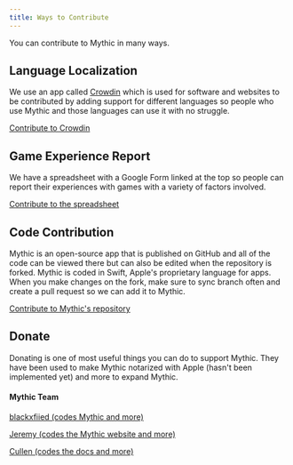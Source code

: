 ```yaml
---
title: Ways to Contribute
---
```

You can contribute to Mythic in many ways.

## Language Localization
We use an app called [Crowdin](https://crowdin.com/) which is used for software and websites to be contributed by adding support for different languages so people who use Mythic and those languages can use it with no struggle.

[Contribute to Crowdin](https://crowdin.com/project/mythicapp)

## Game Experience Report
We have a spreadsheet with a Google Form linked at the top so people can report their experiences with games with a variety of factors involved.

[Contribute to the spreadsheet](https://forms.gle/o8zHRSefds7VR2MF8)

## Code Contribution
Mythic is an open-source app that is published on GitHub and all of the code can be viewed there but can also be edited when the repository is forked. Mythic is coded in Swift, Apple's proprietary language for apps. When you make changes on the fork, make sure to sync branch often and create a pull request so we can add it to Mythic.

[Contribute to Mythic's repository](https://github.com/MythicApp/Mythic/fork)

## Donate

Donating is one of most useful things you can do to support Mythic. They have been used to make Mythic notarized with Apple (hasn't been implemented yet) and more to expand Mythic.

#### Mythic Team
[blackxfiied (codes Mythic and more)](https://ko-fi.com/blackxfiied)

[Jeremy (codes the Mythic website and more)](https://ko-fi.com/jeremybosma)

[Cullen (codes the docs and more)](paypal.me/cullenroberts123)